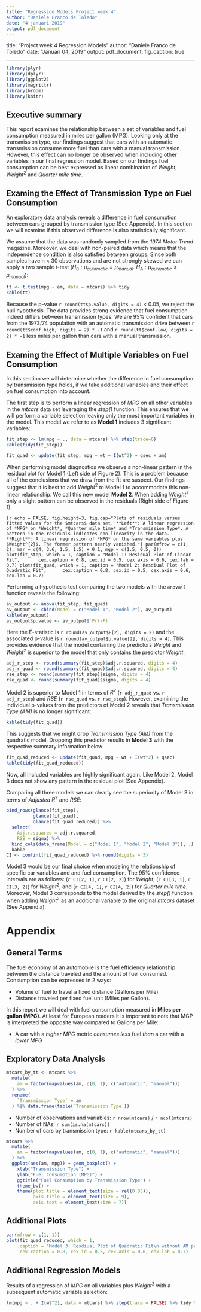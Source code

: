 ---
title: "Regression Models Project week 4"
author: "Daniele Franco de Toledo"
date: "4 januari 2019"
output: pdf_document
---

title: "Project week 4 Regression Models"
author: "Daniele Franco de Toledo"
date: "Januari 04, 2019"
output:
  pdf_document:
    fig_caption: true

---

```{r echo=FALSE, warning=FALSE, message=FALSE}
library(plyr)
library(dplyr)
library(ggplot2)
library(magrittr)
library(broom)
library(knitr)
```



## Executive summary

This report examines the relationship between a set of variables and fuel consumption measured in miles per gallon (MPG). Looking only at the transmission type, our findings suggest that cars with an automatic transmission consume more fuel than cars with a manual transmission. However, this effect can no longer be observed when including other variables in our final regression model. Based on our findings fuel consumption can be best expressed as linear combination of *Weight*, $Weight^{2}$ and *Quarter mile time*. 

## Examing the Effect of Transmission Type on Fuel Consumption

An exploratory data analysis reveals a difference in fuel consumption between cars grouped by transmission type (See Appendix). In this section we will examine if this observed difference is also statistically significant. 

We assume that the data was randomly sampled from the *1974 Motor Trend* magazine. Moreover, we deal with non-paired data which means that the independence condition is also satisfied between groups. Since both samples have n < 30 observations and are not strongly skewed we can apply a two sample t-test ($H_{0}:\mu_{automatic} = \mu_{manual}.$ $H_{A}:\mu_{automatic} \neq \mu_{manual}$):

```{r echo=FALSE, results='asis'}
tt <- t.test(mpg ~ am, data = mtcars) %>% tidy
kable(tt)
```

Because the p-value `r round(tt$p.value, digits = 4)` < 0.05, we reject the null hypothesis. The data provides strong evidence that fuel consumption indeed differs between transmission types. We are 95% confident that cars from the 1973/74 population with an automatic transmission drive between `r round(tt$conf.high, digits = 2) * -1` and `r round(tt$conf.low, digits = 2) * -1` less miles per gallon than cars with a manual transmission.

## Examing the Effect of Multiple Variables on Fuel Consumption

In this section we will determine whether the difference in fuel consumption by transmission type holds, if we take additional variables and their effect on fuel consumption into account. 

The first step is to perform a linear regression of *MPG* on all other variables in the *mtcars* data set leveraging the *step()* function: This ensures that we will perform a variable selection leaving only the most important variables in the model. This model we refer to  as **Model 1** includes 3 significant variables:

```{r echo=FALSE, message=FALSE}
fit_step <- lm(mpg ~ ., data = mtcars) %>% step(trace=0)
kable(tidy(fit_step))
```

```{r echo=FALSE}
fit_quad <- update(fit_step, mpg ~ wt + I(wt^2) + qsec + am)
```


When performing model diagnostics we observe a non-linear pattern in the residual plot for Model 1 (Left side of Figure 2). This is a problem because all of the conclusions that we draw from the fit are suspect. Our findings suggest that it is best to add $Weight^{2}$ to Model 1 to accommodate this non-linear relationship. We call this new model **Model 2**. When adding $Weight^{2}$ only a slight pattern can be observed in the residuals (Right side of Figure 1).  

```{r echo = FALSE, fig.height=3, fig.cap="Plots of residuals versus fitted values for the $mtcars$ data set. **Left**: A linear regression of *MPG* on *Weight*, *Quarter mile time* and *Transmission Type*. A pattern in the residuals indicates non-linearity in the data. **Right**: A linear regression of *MPG* on the same variables plus $Weight^{2}$. The former pattern nearly vanished."}
par(mfrow = c(1, 2), mar = c(4, 3.6, 1.5, 1.5) + 0.1, mgp = c(1.5, 0.5, 0))
plot(fit_step, which = 1, caption = "Model 1: Residual Plot of Linear Fit", 
     cex.caption = 0.8, cex.id = 0.5, cex.axis = 0.6, cex.lab = 0.7)
plot(fit_quad, which = 1, caption = "Model 2: Resdiual Plot of Quadratic Fit",
     cex.caption = 0.8, cex.id = 0.5, cex.axis = 0.6, cex.lab = 0.7)
```

Performing a hypothesis test comparing the two models with the `anova()` function reveals the following: 

```{r echo=FALSE}
av_output <- anova(fit_step, fit_quad)
av_output <- cbind(Model = c("Model 1", "Model 2"), av_output)
kable(av_output)
av_output$p.value <- av_output$`Pr(>F)`
```

Here the F-statistic is `r round(av_output$F[2], digits = 2)` and the associated p-value is `r round(av_output$p.value[2], digits = 4)`. This provides evidence that the model containing the predictors $Weight$ and $Weight^{2}$ is superior to the model that only contains the predictor $Weight$. 

```{r echo=FALSE}
adj_r_step <- round(summary(fit_step)$adj.r.squared, digits = 4)
adj_r_quad <- round(summary(fit_quad)$adj.r.squared, digits = 4)
rse_step <- round(summary(fit_step)$sigma, digits = 4)
rse_quad <- round(summary(fit_quad)$sigma, digits = 4)
```


Model 2 is superior to Model 1 in terms of $R^{2}$ (`r adj_r_quad` vs. `r adj_r_step`) and $RSE$ (`r rse_quad` vs. `r rse_step`). However, examining the individual p-values from the predictors of Model 2 reveals that *Transmission Type (AM)* is no longer significant:

```{r echo=FALSE}
kable(tidy(fit_quad))
```

\newpage

This suggests that we might drop *Transmission Type (AM)* from the quadratic model. Dropping this predictor results in **Model 3** with the respective summary information below:

```{r echo=FALSE}
fit_quad_reduced <- update(fit_quad, mpg ~ wt + I(wt^2) + qsec)
kable(tidy(fit_quad_reduced))
```

Now, all included variables are highly significant again. Like Model 2, Model 3 does not show any pattern in the residual plot (See Appendix). 

Comparing all three models we can clearly see the superiority of Model 3 in terms 
of *Adjusted* $R^{2}$ and *RSE*:

```{r echo=FALSE}
bind_rows(glance(fit_step),
          glance(fit_quad),
          glance(fit_quad_reduced)) %>%
  select(
    Adj.r.squared = adj.r.squared, 
    RSE = sigma) %>%
  bind_cols(data_frame(Model = c("Model 1", "Model 2", "Model 3")), .) %>%
  kable
CI <- confint(fit_quad_reduced) %>% round(digits = 3)
```

Model 3 would be our final choice when modeling the relationship of specific car variables and and fuel consumption. The 95% confidence intervals are as follows: (`r CI[2, 1]`, `r CI[2, 2]`) for *Weight*, (`r CI[3, 1]`, `r CI[3, 2]`)  for $Weight^{2}$, and (`r CI[4, 1]`, `r CI[4, 2]`) for *Quarter mile time*. Moreover, Model 3 corresponds to the model derived by the *step()* function when adding $Weight^{2}$ as an additional variable to the original *mtcars* dataset (See Appendix).

\newpage

# Appendix

## General Terms

The fuel economy of an automobile is the fuel efficiency relationship between the distance traveled and the amount of fuel consumed. Consumption can be expressed in 2 ways:

* Volume of fuel to travel a fixed distance (Gallons per Mile)
* Distance traveled per fixed fuel unit (Miles per Gallon).

In this report we will deal with fuel consumption measured in **Miles per gallon (MPG)**. At least for European readers it is important to note that MGP is interpreted the opposite way compared to Gallons per Mile:

* A car with a *higher MPG* metric *consumes less* fuel *than* a car with a *lower MPG*


## Exploratory Data Analysis


```{r echo=FALSE}
mtcars_by_tt <- mtcars %>%
  mutate(
    am = factor(mapvalues(am, c(0, 1), c("automatic", "manual")))
  ) %>%
  rename(
    `Transmission Type` = am
  ) %$% data.frame(table(`Transmission Type`)) 
```


* Number of observations and variables: `r nrow(mtcars)` / `r ncol(mtcars)`
* Number of NAs: `r sum(is.na(mtcars))`
* Number of cars by transmission type: `r kable(mtcars_by_tt)`




```{r echo = FALSE, fig.width=3, fig.height=3, fig.cap="Boxplot of fuel consumption grouped by transmission type. A clear difference between the groups can be observed: Cars witha a manual transmission seem to have a lower fuel consumption than cars with an automatic transmission: On average they can drive more miles per gallon"}
mtcars %>%
  mutate(
    am = factor(mapvalues(am, c(0, 1), c("automatic", "manual")))
  ) %>%
  ggplot(aes(am, mpg)) + geom_boxplot() +
    xlab("Transmission Type") +
    ylab("Fuel Consumption (MPG)") +
    ggtitle("Fuel Consumption by Transmission Type") +
    theme_bw() +
    theme(plot.title = element_text(size = rel(0.85)),
          axis.title = element_text(size = 9),
          axis.text = element_text(size = 7))
```

## Additional Plots

```{r echo = FALSE, fig.width=3.5, fig.height=3.5, fig.cap="No pattern can be observed in the residuals"}
par(mfrow = c(1, 1))
plot(fit_quad_reduced, which = 1, 
     caption = "Model 3: Resdiual Plot of Quadratic Fit\n without AM predictor",
     cex.caption = 0.8, cex.id = 0.5, cex.axis = 0.6, cex.lab = 0.7)
```




## Additional Regression Models

Results of a regression of *MPG* on all variables plus $Weight^2$ with a subsequent automatic variable selection:

```{r}
lm(mpg ~ . + I(wt^2), data = mtcars) %>% step(trace = FALSE) %>% tidy %>% kable
```

